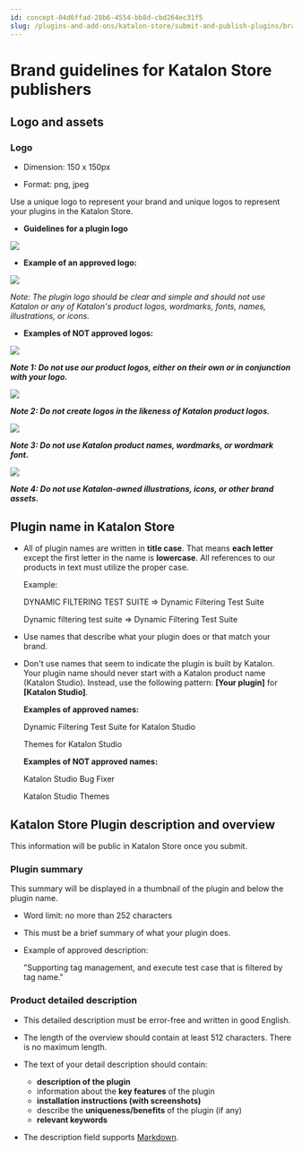 ```yaml
---
id: concept-04d6ffad-28b6-4554-bb8d-cbd264ec31f5
slug: /plugins-and-add-ons/katalon-store/submit-and-publish-plugins/brand-guidelines-for-katalon-store-publishers
---
```


# Brand guidelines for Katalon Store publishers

## Logo and assets

### Logo

-   Dimension: 150 x 150px

-   Format: png, jpeg


Use a unique logo to represent your brand and unique logos to represent your plugins in the Katalon Store.

-   **Guidelines for a plugin logo**

<img src="https://github.com/katalon-studio/docs-images/raw/master/katalon-store/docs/publisher/guidelines-logo.png" />

-   **Example of an approved logo:**

<img src="https://github.com/katalon-studio/docs-images/raw/master/katalon-store/docs/publisher/approved-logo-1.png" />

*Note: The plugin logo should be clear and simple and should not use Katalon or any of Katalon's product logos, wordmarks, fonts, names, illustrations, or icons.*

-   **Examples of NOT approved logos:**

<img src="https://github.com/katalon-studio/docs-images/raw/master/katalon-store/docs/publisher/not-approved-1.png" />

***Note 1: Do not use our product logos, either on their own or in conjunction with your logo.***

<img src="https://github.com/katalon-studio/docs-images/raw/master/katalon-store/docs/publisher/not-approved-2.png" />

***Note 2: Do not create logos in the likeness of Katalon product logos.***

<img src="https://github.com/katalon-studio/docs-images/raw/master/katalon-store/docs/publisher/not-approved-3.png" />

***Note 3: Do not use Katalon product names, wordmarks, or wordmark font.***

<img src="https://github.com/katalon-studio/docs-images/raw/master/katalon-store/docs/publisher/rejected-logo-11.png" />

***Note 4: Do not use Katalon-owned illustrations, icons, or other brand assets.***

## Plugin name in Katalon Store

-   All of plugin names are written in **title case**. That means **each letter** except the first letter in the name is **lowercase**. All references to our products in text must utilize the proper case.

    Example:

    DYNAMIC FILTERING TEST SUITE ⇒ Dynamic Filtering Test Suite

    Dynamic filtering test suite ⇒ Dynamic Filtering Test Suite

-   Use names that describe what your plugin does or that match your brand.

-   Don't use names that seem to indicate the plugin is built by Katalon. Your plugin name should never start with a Katalon product name \(Katalon Studio\). Instead, use the following pattern: **\[Your plugin\]** for **\[Katalon Studio\]**.

    **Examples of approved names:**

    Dynamic Filtering Test Suite for Katalon Studio

    Themes for Katalon Studio

    **Examples of NOT approved names:**

    Katalon Studio Bug Fixer

    Katalon Studio Themes


## Katalon Store Plugin description and overview

This information will be public in Katalon Store once you submit.

### Plugin summary

This summary will be displayed in a thumbnail of the plugin and below the plugin name.

-   Word limit: no more than 252 characters

-   This must be a brief summary of what your plugin does.

-   Example of approved description:

    "Supporting tag management, and execute test case that is filtered by tag name."


### Product detailed description

-   This detailed description must be error-free and written in good English.
-   The length of the overview should contain at least 512 characters. There is no maximum length.

-   The text of your detail description should contain:

    -   **description of the plugin**
    -   information about the **key features** of the plugin
    -   **installation instructions \(with screenshots\)**
    -   describe the **uniqueness/benefits** of the plugin \(if any\)
    -   **relevant keywords**
-   The description field supports [Markdown](https://github.com/adam-p/markdown-here/wiki/Markdown-Cheatsheet).
